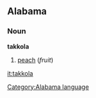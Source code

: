 ==Alabama==
===Noun===
'''takkola'''
#[[peach]] (''fruit'')
[[Category:Alabama language]]
[[it:takkola]]